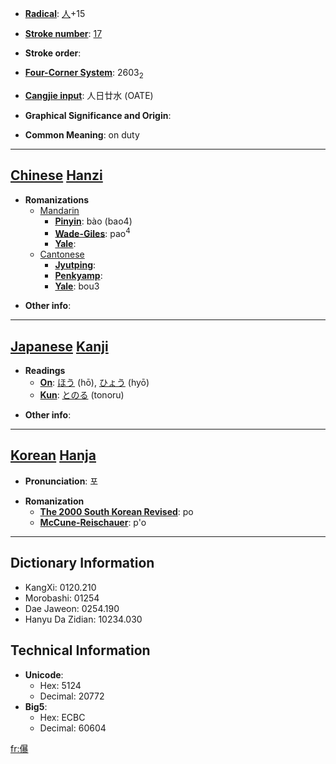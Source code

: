 * '''[[Wiktionary:Chinese radical index| Radical]]''': [[Wiktionary:Chinese radical index 人|人]]+15

* '''[[Wiktionary:Chinese total strokes index|Stroke number]]''': [[Wiktionary:Chinese total strokes index 17|17]]

* '''Stroke order''': 

* '''[[Wiktionary:Chinese four corner index|Four-Corner System]]''': 2603<sub>2</sub>

* '''[[Wiktionary:Chinese Cangjie index|Cangjie input]]''': 人日廿水 (OATE)

* '''Graphical Significance and Origin''': 

* '''Common Meaning''': on duty

----

== [[Chinese]] [[Hanzi]] ==

* '''Romanizations'''
** [[Mandarin]]
*** '''[[Pinyin]]''': bào (bao4)
*** '''[[Wade-Giles]]''': pao<sup>4</sup>
*** '''[[Yale]]''': 
**[[Cantonese]]
***'''[[Jyutping]]''':
***'''[[Penkyamp]]''': 
***'''[[Yale]]''': bou3

* '''Other info''': 

----

== [[Japanese]] [[Kanji]] ==

* '''Readings'''
** '''[[On]]''': [[ほう]] (hō), [[ひょう]] (hyō)
** '''[[Kun]]''': [[とのる]] (tonoru)

* '''Other info''':  

----

== [[Korean]] [[Hanja]] ==

* '''Pronunciation''': 포

* '''Romanization'''
** '''[[The 2000 South Korean Revised Romanization|The 2000 South Korean Revised]]''': po
** '''[[McCune-Reischauer]]''': p'o

----

== Dictionary Information ==

* KangXi: 0120.210
* Morobashi: 01254
* Dae Jaweon: 0254.190
* Hanyu Da Zidian: 10234.030

== Technical Information ==

* '''Unicode''':
** Hex: 5124
** Decimal: 20772
* '''Big5''':
** Hex: ECBC
** Decimal: 60604

[[fr:儤]]